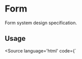 
# Form

Form system design specification.

## Usage

<Source language='html' code={`
<script>
  const formConfig = { ... };
  const form = makeForm(formConfig);
<\/script>

<FormBuilder {form}/>
`}/>

### Basic example

<Canvas withSource="none">
  <Story name="basic" id="systems-form--basic" />
</Canvas>

### If example

<Canvas withSource="none">
  <Story name="ifExample" id="systems-form--if-condition" />
</Canvas>

### Switch case example

<Canvas withSource="none">
  <Story name="switchCase" id="systems-form--switch-condition" />
</Canvas>

## Arguments

<ArgsTable of={Form} />
